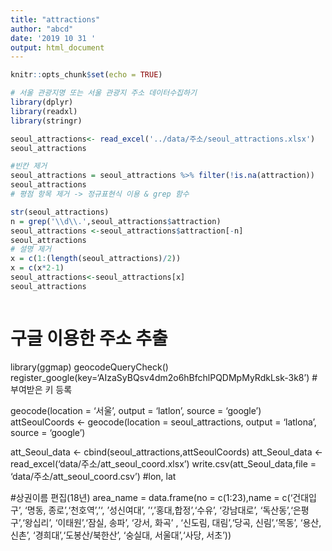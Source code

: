 ```yaml
---
title: "attractions"
author: "abcd"
date: '2019 10 31 '
output: html_document
---
```


```r
knitr::opts_chunk$set(echo = TRUE)
```
```r
# 서울 관광지명 또는 서울 관광지 주소 데이터수집하기
library(dplyr)
library(readxl)
library(stringr)

seoul_attractions<- read_excel('../data/주소/seoul_attractions.xlsx')
seoul_attractions

#빈칸 제거
seoul_attractions = seoul_attractions %>% filter(!is.na(attraction))
seoul_attractions
# 평점 항목 제거 -> 정규표현식 이용 & grep 함수

str(seoul_attractions)
n = grep('\\d\\.',seoul_attractions$attraction)
seoul_attractions <-seoul_attractions$attraction[-n]
seoul_attractions
# 설명 제거
x = c(1:(length(seoul_attractions)/2))
x = c(x*2-1)
seoul_attractions<-seoul_attractions[x]
seoul_attractions



```

# 구글 이용한 주소 추출



library(ggmap)
geocodeQueryCheck()
register_google(key='AIzaSyBQsv4dm2o6hBfchlPQDMpMyRdkLsk-3k8') # 부여받은 키 등록

geocode(location = '서울',
        output = 'latlon',
        source = 'google')
attSeoulCoords <- geocode(location = seoul_attractions, 
                          output = 'latlona',
                          source = 'google')

att_Seoul_data <- cbind(seoul_attractions,attSeoulCoords)
att_Seoul_data <- read_excel('data/주소/att_seoul_coord.xlsx')
write.csv(att_Seoul_data,file = 'data/주소/att_seoul_coord.csv') #lon, lat




#상권이름 편집(18년)
area_name = data.frame(no = c(1:23),name = c('건대입구', '명동, 종로','천호역','',
                                             '성신여대', '','홍대,합정','수유',
                                             '강남대로', '독산동','은평구','왕십리',
                                             '이태원','잠실, 송파', '강서, 화곡 ' ,
                                             '신도림, 대림','당곡, 신림','목동',
                                             '용산, 신촌',  '경희대','도봉산/북한산',
                                             '숭실대, 서울대','사당, 서초'))

